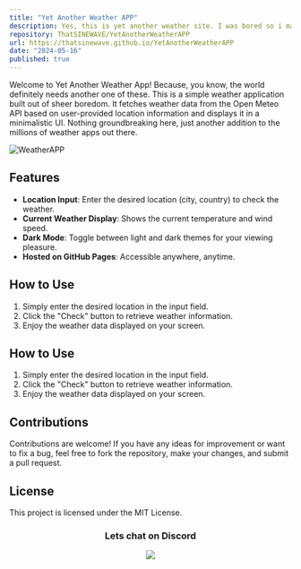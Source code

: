 ```yaml
---
title: "Yet Another Weather APP"
description: Yes, this is yet another weather site. I was bored so i made this.
repository: ThatSINEWAVE/YetAnotherWeatherAPP
url: https://thatsinewave.github.io/YetAnotherWeatherAPP
date: "2024-05-16"
published: true
---
```


Welcome to Yet Another Weather App! Because, you know, the world definitely needs another one of these.
This is a simple weather application built out of sheer boredom.
It fetches weather data from the Open Meteo API based on user-provided location information and displays it in a minimalistic UI.
Nothing groundbreaking here, just another addition to the millions of weather apps out there.

![WeatherAPP](https://github.com/ThatSINEWAVE/YetAnotherWeatherAPP/assets/133239148/7f1f8a27-015d-41fc-b584-43b41f52627a)

## Features

- **Location Input**: Enter the desired location (city, country) to check the weather.
- **Current Weather Display**: Shows the current temperature and wind speed.
- **Dark Mode**: Toggle between light and dark themes for your viewing pleasure.
- **Hosted on GitHub Pages**: Accessible anywhere, anytime.

## How to Use

1. Simply enter the desired location in the input field.
2. Click the "Check" button to retrieve weather information.
3. Enjoy the weather data displayed on your screen.

## How to Use

1. Simply enter the desired location in the input field.
2. Click the "Check" button to retrieve weather information.
3. Enjoy the weather data displayed on your screen.

## Contributions

Contributions are welcome! If you have any ideas for improvement or want to fix a bug, feel free to fork the repository, make your changes, and submit a pull request.

## License

This project is licensed under the MIT License.

<div align="center">

### Lets chat on Discord

[![](https://dcbadge.vercel.app/api/server/zjjKSV8wFf)](https://discord.gg/zjjKSV8wFf)

</div>